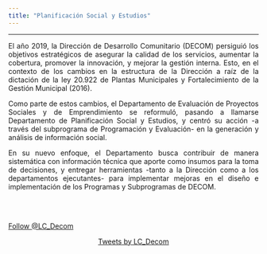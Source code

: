 ```yaml
---
title: "Planificación Social y Estudios"
---
```


---

<p align="justify">El año 2019, la Dirección de Desarrollo Comunitario (DECOM) persiguió los objetivos estratégicos de asegurar la calidad de los servicios, aumentar la cobertura, promover la innovación, y mejorar la gestión interna. Esto, en el contexto de los cambios en la estructura de la Dirección a raíz de la dictación de la ley 20.922 de Plantas Municipales y Fortalecimiento de la Gestión Municipal (2016).</p>

<p align="justify">Como parte de estos cambios, el Departamento de Evaluación de Proyectos Sociales y de Emprendimiento se reformuló, pasando a llamarse Departamento de Planificación Social y Estudios, y centró su acción -a través del subprograma de Programación y Evaluación- en la generación y análisis de información social.</p>

<p align="justify">En su nuevo enfoque, el Departamento busca contribuir de manera sistemática con información técnica que aporte como insumos para la toma de decisiones, y entregar herramientas -tanto a la Dirección como a los departamentos ejecutantes- para implementar mejoras en el diseño e implementación de los Programas y Subprogramas de DECOM.</p>
<br>
</br>
<p align="left">
<a href="https://twitter.com/LC_Decom?ref_src=twsrc%5Etfw" class="twitter-follow-button" data-show-count="false">Follow @LC_Decom</a><script async src="https://platform.twitter.com/widgets.js" charset="utf-8"></script></p>
<p align="center">
<a class="twitter-timeline" data-width="700" data-height="550" href="https://twitter.com/LC_Decom?ref_src=twsrc%5Etfw">Tweets by LC_Decom</a> <script async src="https://platform.twitter.com/widgets.js" charset="utf-8"></script></p>








